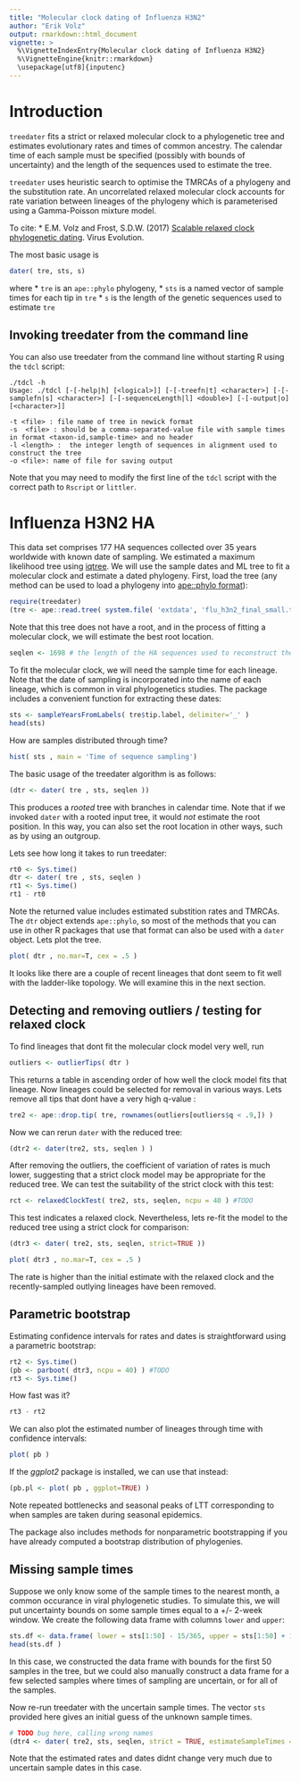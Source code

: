 ```yaml
---
title: "Molecular clock dating of Influenza H3N2"
author: "Erik Volz"
output: rmarkdown::html_document
vignette: >
  %\VignetteIndexEntry{Molecular clock dating of Influenza H3N2}
  %\VignetteEngine{knitr::rmarkdown}
  \usepackage[utf8]{inputenc}
---
```


# Introduction
`treedater` fits a strict or relaxed molecular clock to a phylogenetic tree and estimates evolutionary rates and times of common ancestry. The calendar time of each sample must be specified (possibly with bounds of uncertainty) and the length of the sequences used to estimate the tree. 

`treedater` uses heuristic search to optimise the TMRCAs of a phylogeny and the substitution rate. 
An uncorrelated relaxed molecular clock accounts for rate variation between lineages of the phylogeny which is parameterised using a Gamma-Poisson mixture model.

To cite:
* E.M. Volz and Frost, S.D.W. (2017) [Scalable relaxed clock phylogenetic dating](https://doi.org/10.1093/ve/vex025). Virus Evolution.

The most basic usage is 
```r
dater( tre, sts, s)
```

where 
* `tre` is an `ape::phylo` phylogeny, 
* `sts` is a named vector of sample times for each tip in `tre`
* `s` is the length of the genetic sequences used to estimate `tre`

## Invoking treedater from the command line

You can also use treedater from the command line without starting R using the `tdcl` script: 
```
./tdcl -h
Usage: ./tdcl [-[-help|h] [<logical>]] [-[-treefn|t] <character>] [-[-samplefn|s] <character>] [-[-sequenceLength|l] <double>] [-[-output|o] [<character>]]

-t <file> : file name of tree in newick format  
-s  <file> : should be a comma-separated-value file with sample times in format <taxon-id,sample-time> and no header
-l <length> :  the integer length of sequences in alignment used to construct the tree 
-o <file>: name of file for saving output 
```
Note that you may need to modify the first line of the `tdcl` script with the correct path to `Rscript` or `littler`.

# Influenza H3N2 HA 
This data set comprises 177 HA sequences collected over 35 years worldwide with known date of sampling.
We estimated a maximum likelihood tree using [iqtree](http://www.iqtree.org/). 
We will use the sample dates and ML tree to fit a molecular clock and estimate a dated phylogeny. 
First, load the tree (any method can be used to load a phylogeny into [ape::phylo format](http://ape-package.ird.fr/)): 

```r
require(treedater)
(tre <- ape::read.tree( system.file( 'extdata', 'flu_h3n2_final_small.treefile', package='treedater') ))
```
Note that this tree does not have a root, and in the process of fitting a molecular clock, we will estimate the best root location. 

```r
seqlen <- 1698 # the length of the HA sequences used to reconstruct the phylogeny
```

To fit the molecular clock, we will need the sample time for each lineage. 
Note that the date of sampling is incorporated into the name of each lineage, which is common in viral phylogenetics studies. 
The package includes a convenient function for extracting these dates:
```r
sts <- sampleYearsFromLabels( tre$tip.label, delimiter='_' )
head(sts)
```

How are samples distributed through time? 
```r
hist( sts , main = 'Time of sequence sampling') 
```

The basic usage of the treedater algorithm is as follows:
```r
(dtr <- dater( tre , sts, seqlen ))
```
This produces a *rooted* tree with branches in calendar time. Note that if we invoked `dater` with a rooted input tree, it would _not_ estimate the root position. In this way, you can also set the root location in other ways, such as by using an outgroup. 

Lets see how long it takes to run treedater:

```r
rt0 <- Sys.time()
dtr <- dater( tre , sts, seqlen )
rt1 <- Sys.time()
rt1 - rt0 
```

Note the returned value includes estimated substition rates and TMRCAs. 
The `dtr` object extends `ape::phylo`, so most of the methods that you can use in other R packages that use that format can also be used with a `dater` object. Lets plot the tree. 

```r
plot( dtr , no.mar=T, cex = .5 )
```

It looks like there are a couple of recent lineages that dont seem to fit well with the ladder-like topology. We will examine this in the next section. 



## Detecting and removing outliers / testing for relaxed clock
To find lineages that dont fit the molecular clock model very well, run

```r
outliers <- outlierTips( dtr ) 
```

This returns a table in ascending order of how well the clock model fits that lineage. 
Now lineages could be selected for removal in various ways. 
Lets remove all tips that dont have a very high q-value :

```r
tre2 <- ape::drop.tip( tre, rownames(outliers[outliers$q < .9,]) )
```

Now we can rerun `dater` with the reduced tree:

```r
(dtr2 <- dater(tre2, sts, seqlen ) )
```

After removing the outliers, the coefficient of variation of rates is much lower, suggesting that a strict clock model may be appropriate for the reduced tree. We can test the suitability of the strict clock with this test: 


```r
rct <- relaxedClockTest( tre2, sts, seqlen, ncpu = 40 ) #TODO
```

This test indicates a relaxed clock. 
Nevertheless, lets re-fit the model to the reduced tree using a strict clock for comparison:


```r
(dtr3 <- dater( tre2, sts, seqlen, strict=TRUE ))
```

```r
plot( dtr3 , no.mar=T, cex = .5 ) 
```
The rate is higher than the initial estimate with the relaxed clock and the recently-sampled outlying lineages have been removed. 

## Parametric bootstrap
Estimating confidence intervals for rates and dates is straightforward using a parametric bootstrap: 

```r
rt2 <- Sys.time()
(pb <- parboot( dtr3, ncpu = 40) ) #TODO
rt3 <- Sys.time()
```

How fast was it? 

```r
rt3 - rt2 
```

We can also plot the estimated number of lineages through time with confidence intervals: 

```r
plot( pb ) 
```

If the *ggplot2* package is installed, we can use that instead:

```r
(pb.pl <- plot( pb , ggplot=TRUE) )
```

Note repeated bottlenecks and seasonal peaks of LTT corresponding to when samples are taken during seasonal epidemics.

The package also includes methods for nonparametric bootstrapping if you have already computed a bootstrap distribution of phylogenies. 

## Missing sample times
Suppose we only know some of the sample times to the nearest month, a common occurance in viral phylogenetic studies. 
To simulate this, we will put uncertainty bounds on some sample times equal to a +/- 2-week window. 
We create the following data frame with columns `lower` and `upper`: 

```r
sts.df <- data.frame( lower = sts[1:50] - 15/365, upper = sts[1:50] + 15/365 )
head(sts.df )
```

In this case, we constructed the data frame with bounds for the first 50 samples in the tree, but we could also manually construct a data frame for a few selected samples where times of sampling are uncertain, or for all of the samples. 

Now re-run treedater with the uncertain sample times. The vector `sts` provided here gives an initial guess of the unknown sample times. 

```r
# TODO bug here, calling wrong names 
(dtr4 <- dater( tre2, sts, seqlen, strict = TRUE, estimateSampleTimes = sts.df ) )
```

Note that the estimated rates and dates didnt change very much due to uncertain sample dates in this case.   
